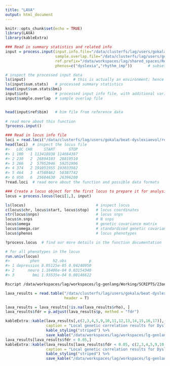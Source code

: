 ```yaml
---
title: "LAVA"
output: html_document
---
```


```r
knitr::opts_chunk$set(echo = TRUE)
library(LAVA)
library(kableExtra)
```

```r
### Read in summary statistics and related info
input = process.input(input.info.file="/data/clusterfs/lag/users/gokala/beat-dyslexiaevol/results/LAVA/input.info.txt",           # input info file
                      sample.overlap.file="/data/clusterfs/lag/users/gokala/beat-dyslexiaevol/results/LAVA/sample.overlap.txt",   # sample overlap file (can be set to NULL if there is no overlap)
                      ref.prefix="/data/workspaces/lag/shared_spaces/Resource_DB/1KG_phase3/GRCh37/plink/1KG_phase3_GRCh37_EUR_allchr",                    # reference genotype data prefix
                      phenos=c("dyslexia","rhythm_imp"))       # subset of phenotypes listed in the input info file that we want to process

# inspect the processed input data
ls(input)                     # this is actually an environment; hence ls() rather than str()
ls(input$sum.stats)   # processed summary statistics
head(input$sum.stats$bmi)
input$info            # processed input info file, with additional variables computed by process.input()
input$sample.overlap  # sample overlap file


head(input$ref$bim)   # bim file from reference data
  
# read more about this function
?process.input()
```

```r
### Read in locus info file
loci = read.loci("/data/clusterfs/lag/users/gokala/beat-dyslexiaevol/resources/new_annotations/hg19_beds/fetal_hge_hg19.merged.sorted.bed")
head(loci)  # inspect the locus file
#>   LOC CHR     START      STOP
#> 1 100   1 113418038 114664387
#> 2 230   2  26894103  28819510
#> 3 266   2  57952946  59251996
#> 4 374   2 191051955 193033982
#> 5 464   3  47588462  50387742
#> 6 950   6  25684630  26396200
?read.loci  # read more about the function and possible data formats

### Create a locus object for the first locus to prepare it for analysis
locus = process.locus(loci[1,], input)

ls(locus)                               # inspect locus
c(locus$chr, locus$start, locus$stop)   # locus coordinates
str(locus$snps)                         # locus snps
locus$n.snps                            # N snps
locus$omega                             # genetic covariance matrix
locus$omega.cor                         # standardised genetic covariance matrix
locus$phenos                            # locus phenotypes

?process.locus  # find our more details in the function documentation
```

```r
# for all phenotypes in the locus
run.univ(locus)
#>         phen      h2.obs          p
#> 1 depression 8.05125e-05 0.04240950
#> 2      neuro 1.16406e-04 0.03154340
#> 3        bmi 1.93535e-04 0.00146622
```

```bash
Rscript /data/workspaces/lag/workspaces/lg-genlang/Working/SCRIPTS/23andMe/Dyslexia/dyslexiaevol/clap-beat_dyslexia/LAVA/lava_script.R "/data/workspaces/lag/shared_spaces/Resource_DB/1KG_phase3/GRCh37/plink/1KG_phase3_GRCh37_EUR_allchr" "/data/clusterfs/lag/users/gokala/beat-dyslexiaevol/resources/new_annotations/hg19_beds/fetal_hge_hg19.merged.sorted.bed" "/data/clusterfs/lag/users/gokala/beat-dyslexiaevol/results/LAVA/input.info.txt" "/data/clusterfs/lag/users/gokala/beat-dyslexiaevol/results/LAVA/sample.overlap.txt" "dyslexia;rhythm_imp" "dyslexia.rhythm_imp"
```

```r
lava_results = read.table("/data/clusterfs/lag/users/gokala/beat-dyslexiaevol/resources/new_annotations/hg19_beds/bivar_results/all_annots.txt",
                          header = T)

lava_results = lava_results[!is.na(lava_results$rho), ]
lava_results$fdr = p.adjust(lava_results$p, method = "fdr")

kableExtra::kable(lava_results[,c(2,3,4,5,9,10,11,12,13,14,15,16,17)], "html",
                  caption = "Local genetic correlation results for Dyslexia and Rhythm impairment.") %>%
                  kable_styling("striped") %>%
                  save_kable("/data/workspaces/lag/workspaces/lg-genlang/Working/23andMe/Dyslexia2/Evolution/dys_rhy_pleiotropy/results/figures/lava_table.pdf")
lava_results[lava_results$fdr < 0.05,]
kableExtra::kable(lava_results[lava_results$fdr < 0.05, c(2,3,4,5,9,10,11,12,13,14,15,16,17)], "html",
                  caption = "Local genetic correlation results for Dyslexia and Rhythm impairment.") %>%
                  kable_styling("striped") %>%
                  save_kable("/data/workspaces/lag/workspaces/lg-genlang/Working/23andMe/Dyslexia2/Evolution/dys_rhy_pleiotropy/results/figures/lava_table_sigLoci.pdf")
```

